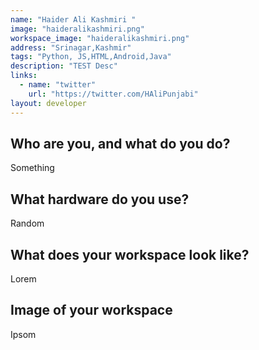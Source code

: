 ```yaml
---
name: "Haider Ali Kashmiri "
image: "haideralikashmiri.png"
workspace_image: "haideralikashmiri.png"
address: "Srinagar,Kashmir"
tags: "Python, JS,HTML,Android,Java"
description: "TEST Desc"
links:
  - name: "twitter"
    url: "https://twitter.com/HAliPunjabi"
layout: developer
---
```

## Who are you, and what do you do?

Something

## What hardware do you use?

Random

## What does your workspace look like?

Lorem

## Image of your workspace

Ipsom

